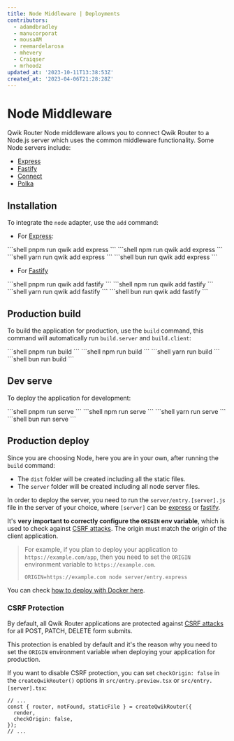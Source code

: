 ```yaml
---
title: Node Middleware | Deployments
contributors:
  - adamdbradley
  - manucorporat
  - mousaAM
  - reemardelarosa
  - mhevery
  - Craiqser
  - mrhoodz
updated_at: '2023-10-11T13:38:53Z'
created_at: '2023-04-06T21:28:28Z'
---
```



# Node Middleware

Qwik Router Node middleware allows you to connect Qwik Router to a Node.js server which uses the common middleware functionality. Some Node servers include:

- [Express](https://expressjs.com/)
- [Fastify](https://fastify.dev/)
- [Connect](https://www.npmjs.com/package/connect)
- [Polka](https://www.npmjs.com/package/polka)

## Installation

To integrate the `node` adapter, use the `add` command:

- For [Express](https://expressjs.com/):


<PackageManagerTabs>
<span q:slot="pnpm">
```shell
pnpm run qwik add express
```
</span>
<span q:slot="npm">
```shell
npm run qwik add express
```
</span>
<span q:slot="yarn">
```shell
yarn run qwik add express
```
</span>
<span q:slot="bun">
```shell
bun run qwik add express
```
</span>
</PackageManagerTabs>

- For [Fastify](https://fastify.dev/)


<PackageManagerTabs>
<span q:slot="pnpm">
```shell
pnpm run qwik add fastify
```
</span>
<span q:slot="npm">
```shell
npm run qwik add fastify
```
</span>
<span q:slot="yarn">
```shell
yarn run qwik add fastify
```
</span>
<span q:slot="bun">
```shell
bun run qwik add fastify
```
</span>
</PackageManagerTabs>

## Production build

To build the application for production, use the `build` command, this command will automatically run `build.server` and `build.client`:

<PackageManagerTabs>
<span q:slot="pnpm">
```shell
pnpm run build
```
</span>
<span q:slot="npm">
```shell
npm run build
```
</span>
<span q:slot="yarn">
```shell
yarn run build
```
</span>
<span q:slot="bun">
```shell
bun run build
```
</span>
</PackageManagerTabs>

## Dev serve

To deploy the application for development:

<PackageManagerTabs>
<span q:slot="pnpm">
```shell
pnpm run serve
```
</span>
<span q:slot="npm">
```shell
npm run serve
```
</span>
<span q:slot="yarn">
```shell
yarn run serve
```
</span>
<span q:slot="bun">
```shell
bun run serve
```
</span>
</PackageManagerTabs>

## Production deploy

Since you are choosing Node, here you are in your own, after running the `build` command:

- The `dist` folder will be created including all the static files.
- The `server` folder will be created including all node server files.

In order to deploy the server, you need to run the `server/entry.[server].js` file in the server of your choice, where `[server]` can be [express](https://expressjs.com/) or [fastify](https://fastify.dev/).

It's **very important to correctly configure the `ORIGIN` env variable**, which is used to check against [CSRF attacks](https://owasp.org/www-community/attacks/csrf). The origin must match the origin of the client application.

> For example, if you plan to deploy your application to `https://example.com/app`, then you need to set the `ORIGIN` environment variable to `https://example.com`.
>
> ```shell
> ORIGIN=https://example.com node server/entry.express
> ```

You can check [how to deploy with Docker here](/docs/cookbook/node-docker-deploy/index.mdx).

### CSRF Protection

By default, all Qwik Router applications are protected against [CSRF attacks](https://owasp.org/www-community/attacks/csrf) for all POST, PATCH, DELETE form submits.

This protection is enabled by default and it's the reason why you need to set the `ORIGIN` environment variable when deploying your application for production.

If you want to disable CSRF protection, you can set `checkOrigin: false` in the `createQwikRouter()` options in `src/entry.preview.tsx` or `src/entry.[server].tsx`:

```tsx {6} /checkOrigin/ title="entry.preview.tsx"
// ...
const { router, notFound, staticFile } = createQwikRouter({
  render,
  checkOrigin: false,
});
// ...
```

